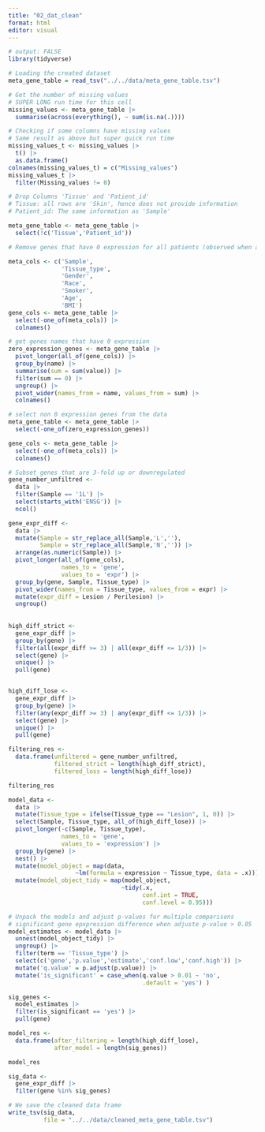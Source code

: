 ```yaml
---
title: "02_dat_clean"
format: html
editor: visual
---
```


```r
# output: FALSE
library(tidyverse)
```

```r
# Loading the created dataset
meta_gene_table = read_tsv("../../data/meta_gene_table.tsv")
```

```r
# Get the number of missing values
# SUPER LONG run time for this cell
missing_values <- meta_gene_table |>
  summarise(across(everything(), ~ sum(is.na(.))))
```

```r
# Checking if some columns have missing values
# Same result as above but super quick run time
missing_values_t <- missing_values |>
  t() |>
  as.data.frame()
colnames(missing_values_t) = c("Missing_values")
missing_values_t |>
  filter(Missing_values != 0)
```

```r
# Drop Columns 'Tissue' and 'Patient_id'
# Tissue: all rows are 'Skin', hence does not provide information
# Patient_id: The same information as 'Sample'

meta_gene_table <- meta_gene_table |> 
  select(!c('Tissue','Patient_id'))
```

```r
# Remove genes that have 0 expression for all patients (observed when analysing expression significance)

meta_cols <- c('Sample',
               'Tissue_type',
               'Gender',
               'Race',
               'Smoker',
               'Age',
               'BMI')
gene_cols <- meta_gene_table |> 
  select(-one_of(meta_cols)) |> 
  colnames()

# get genes names that have 0 expression
zero_expression_genes <- meta_gene_table |>
  pivot_longer(all_of(gene_cols)) |> 
  group_by(name) |> 
  summarise(sum = sum(value)) |> 
  filter(sum == 0) |> 
  ungroup() |> 
  pivot_wider(names_from = name, values_from = sum) |> 
  colnames()
```

```r
# select non 0 expression genes from the data
meta_gene_table <- meta_gene_table |> 
  select(-one_of(zero_expression_genes))
```

```r
gene_cols <- meta_gene_table |> 
  select(-one_of(meta_cols)) |> 
  colnames()
```

```r
# Subset genes that are 3-fold up or downregulated
gene_number_unfiltred <- 
  data |>
  filter(Sample == '1L') |> 
  select(starts_with('ENSG')) |> 
  ncol()

gene_expr_diff <- 
  data |>
  mutate(Sample = str_replace_all(Sample,'L',''), 
         Sample = str_replace_all(Sample,'N','')) |> 
  arrange(as.numeric(Sample)) |> 
  pivot_longer(all_of(gene_cols),
               names_to = 'gene',
               values_to = 'expr') |> 
  group_by(gene, Sample, Tissue_type) |>
  pivot_wider(names_from = Tissue_type, values_from = expr) |> 
  mutate(expr_diff = Lesion / Perilesion) |> 
  ungroup()
  
  
high_diff_strict <- 
  gene_expr_diff |> 
  group_by(gene) |> 
  filter(all(expr_diff >= 3) | all(expr_diff <= 1/3)) |>
  select(gene) |> 
  unique() |> 
  pull(gene)


high_diff_lose <- 
  gene_expr_diff |>
  group_by(gene) |> 
  filter(any(expr_diff >= 3) | any(expr_diff <= 1/3)) |>
  select(gene) |> 
  unique() |> 
  pull(gene) 

filtering_res <- 
  data.frame(unfiltered = gene_number_unfiltred, 
             filtered_strict = length(high_diff_strict), 
             filtered_loss = length(high_diff_lose))

filtering_res
```

```r
model_data <-  
  data |> 
  mutate(Tissue_type = ifelse(Tissue_type == "Lesion", 1, 0)) |>  
  select(Sample, Tissue_type, all_of(high_diff_lose)) |>  
  pivot_longer(-c(Sample, Tissue_type),
               names_to = 'gene', 
               values_to = 'expression') |> 
  group_by(gene) |> 
  nest() |> 
  mutate(model_object = map(data,
                   ~lm(formula = expression ~ Tissue_type, data = .x))) |>
  mutate(model_object_tidy = map(model_object,
                                ~tidy(.x, 
                                      conf.int = TRUE, 
                                      conf.level = 0.95)))
```

```r
# Unpack the models and adjust p-values for multiple comparisons
# significant gene epxpression difference when adjuste p-value > 0.05
model_estimates <- model_data |> 
  unnest(model_object_tidy) |> 
  ungroup() |> 
  filter(term == 'Tissue_type') |> 
  select(c('gene','p.value','estimate','conf.low','conf.high')) |> 
  mutate('q.value' = p.adjust(p.value)) |> 
  mutate('is_significant' = case_when(q.value > 0.01 ~ 'no',
                                      .default = 'yes') ) 
```

```r
sig_genes <- 
  model_estimates |> 
  filter(is_significant == 'yes') |> 
  pull(gene)

model_res <- 
  data.frame(after_filtering = length(high_diff_lose),
             after_model = length(sig_genes))

model_res
```

```r
sig_data <- 
  gene_expr_diff |> 
  filter(gene %in% sig_genes) 
```

```r
# We save the cleaned data frame
write_tsv(sig_data, 
          file = "../../data/cleaned_meta_gene_table.tsv")
```
